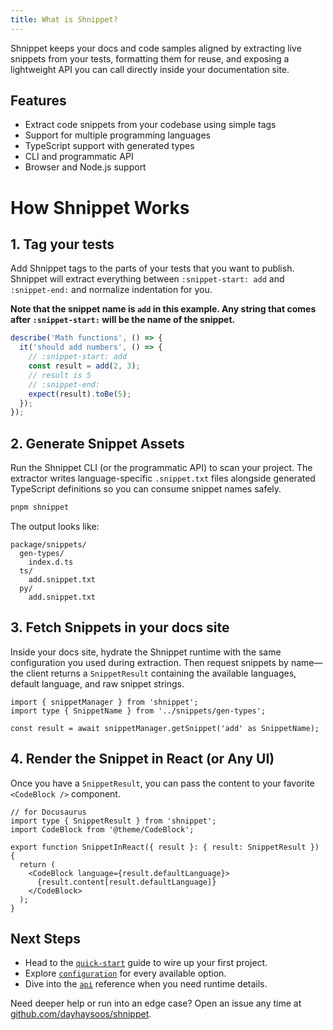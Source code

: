 ```yaml
---
title: What is Shnippet?
---
```


Shnippet keeps your docs and code samples aligned by extracting live snippets from your tests, formatting them for reuse, and exposing a lightweight API you can call directly inside your documentation site.


## Features

- Extract code snippets from your codebase using simple tags
- Support for multiple programming languages
- TypeScript support with generated types
- CLI and programmatic API
- Browser and Node.js support

# How Shnippet Works

## 1. Tag your tests

Add Shnippet tags to the parts of your tests that you want to publish. Shnippet will extract everything between `:snippet-start: add` and `:snippet-end:` and normalize indentation for you.

**Note that the snippet name is `add` in this example. Any string that comes after `:snippet-start:` will be the name of the snippet.**

```typescript math.test.ts
describe('Math functions', () => {
  it('should add numbers', () => {
    // :snippet-start: add
    const result = add(2, 3);
    // result is 5
    // :snippet-end:
    expect(result).toBe(5);
  });
});
```

## 2. Generate Snippet Assets

Run the Shnippet CLI (or the programmatic API) to scan your project. The extractor writes language-specific `.snippet.txt` files alongside generated TypeScript definitions so you can consume snippet names safely.

```bash
pnpm shnippet
```

The output looks like:

```text
package/snippets/
  gen-types/
    index.d.ts
  ts/
    add.snippet.txt
  py/
    add.snippet.txt
```

## 3. Fetch Snippets in your docs site

Inside your docs site, hydrate the Shnippet runtime with the same configuration you used during extraction. Then request snippets by name—the client returns a `SnippetResult` containing the available languages, default language, and raw snippet strings.

```tsx
import { snippetManager } from 'shnippet';
import type { SnippetName } from '../snippets/gen-types';

const result = await snippetManager.getSnippet('add' as SnippetName);
```

## 4. Render the Snippet in React (or Any UI)

Once you have a `SnippetResult`, you can pass the content to your favorite ```<CodeBlock />``` component.

```tsx
// for Docusaurus
import type { SnippetResult } from 'shnippet';
import CodeBlock from '@theme/CodeBlock';

export function SnippetInReact({ result }: { result: SnippetResult }) {
  return (
    <CodeBlock language={result.defaultLanguage}>
      {result.content[result.defaultLanguage]}
    </CodeBlock>
  );
}
```

## Next Steps

- Head to the [`quick-start`](./quick-start) guide to wire up your first project.
- Explore [`configuration`](./configuration) for every available option.
- Dive into the [`api`](./api) reference when you need runtime details.

Need deeper help or run into an edge case? Open an issue any time at [github.com/dayhaysoos/shnippet](https://github.com/dayhaysoos/shnippet/issues).



